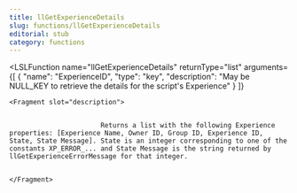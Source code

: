 ```yaml
---
title: llGetExperienceDetails
slug: functions/llGetExperienceDetails
editorial: stub
category: functions
---
```


<LSLFunction
	name="llGetExperienceDetails"
	returnType="list"
	arguments={[
	{
		"name": "ExperienceID",
		"type": "key",
		"description": "May be NULL_KEY to retrieve the details for the script's Experience"
	}
]}
>
	<Fragment slot="description">
		
		
		                   Returns a list with the following Experience properties: [Experience Name, Owner ID, Group ID, Experience ID, State, State Message]. State is an integer corresponding to one of the constants XP_ERROR_... and State Message is the string returned by llGetExperienceErrorMessage for that integer.
		
		                
	</Fragment>
</LSLFunction>
